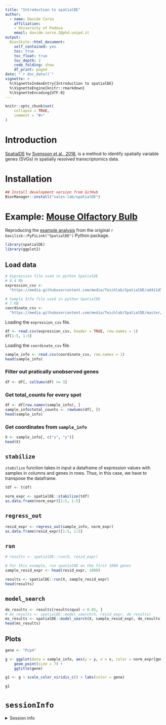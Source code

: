 ```yaml
---
title: "Introduction to spatialDE"
author: 
  - name: Davide Corso
    affiliation:
    - University of Padova
    email: davide.corso.2@phd.unipd.it
output: 
  BiocStyle::html_document:
    self_contained: yes
    toc: true
    toc_float: true
    toc_depth: 2
    code_folding: show
    df_print: paged
date: "`r doc_date()`"
vignette: >
  %\VignetteIndexEntry{Introduction to spatialDE}
  %\VignetteEngine{knitr::rmarkdown}
  %\VignetteEncoding{UTF-8}
---
```


```r
knitr::opts_chunk$set(
    collapse = TRUE,
    comment = "#>"
)
```

# Introduction

[SpatialDE](https://github.com/Teichlab/SpatialDE) by [Svensson et al., 2018](https://www.nature.com/articles/nmeth.4636), is a method to identify spatially variable genes (SVGs) in spatially resolved transcriptomics data.


# Installation

```r
## Install development version from GitHub
BiocManager::install("sales-lab/spatialDE")
```


# Example: [Mouse Olfactory Bulb](https://github.com/Teichlab/SpatialDE/tree/master/Analysis/MouseOB)

Reproducing the
[example analysis](https://github.com/Teichlab/SpatialDE#spatialde-significance-test-example-use) from the original `r basilisk::PyPiLink("SpatialDE")` Python package.

```r
library(spatialDE)
library(ggplot2)
```


## Load data

```r
# Expression file used in python SpatialDE
# 8.4 Mb
expression_csv <-
  "https://media.githubusercontent.com/media/Teichlab/SpatialDE/ad411d51e887575a34c90d3f12fd9c6844e35c9f/Analysis/MouseOB/data/Rep11_MOB_0.csv"

# Sample Info file used in python SpatialDE
# 7 KB
coordinate_csv <-
  "https://media.githubusercontent.com/media/Teichlab/SpatialDE/master/Analysis/MouseOB/MOB_sample_info.csv"
```

Loading the `expression_csv` file.

```r
df <- read.csv(expression_csv, header = TRUE, row.names = 1)
df[1:5, 1:5]
```

Loading the `coordinate_csv` file.

```r
sample_info <- read.csv(coordinate_csv, row.names = 1)
head(sample_info)
```

### Filter out pratically unobserved genes

```r
df <- df[, colSums(df) >= 3]
```

### Get total_counts for every spot

```r
df <- df[row.names(sample_info), ]
sample_info$total_counts <- rowSums(df[, ])
head(sample_info)
```

### Get coordinates from `sample_info`

```r
X <- sample_info[, c("x", "y")]
head(X)
```


## `stabilize`

`stabilize` function takes in input a dataframe of expression values with samples in columns and genes in rows. Thus, in this case, we have to transpose the dataframe.

```r
tdf <- t(df)

norm_expr <- spatialDE::stabilize(tdf)
as.data.frame(norm_expr)[1:5, 1:5]
```

## `regress_out`

```r
resid_expr <- regress_out(sample_info, norm_expr)
as.data.frame(resid_expr)[1:5, 1:5]
```

## `run`

```r
# results <- spatialDE::run(X, resid_expr)

# For this example, run spatialDE on the first 1000 genes
sample_resid_expr <- head(resid_expr, 1000)

results <- spatialDE::run(X, sample_resid_expr)
head(results)
```

## `model_search`

```r
de_results <- results[results$qval < 0.05, ]
# ms_results <- spatialDE::model_search(X, resid_expr, de_results)
ms_results <- spatialDE::model_search(X, sample_resid_expr, de_results)
head(ms_results)
```

## Plots

```r
gene <- "Pcp4"

g <- ggplot(data = sample_info, aes(y = y, x = x, color = norm_expr[gene, ])) +
    geom_point(size = 7) +
    ggtitle(gene)

g1 <- g + scale_color_viridis_c() + labs(color = gene)

g1
```

# `sessionInfo` {-}

<details><summary>Session info</summary>

```r
Sys.time()
sessionInfo()
```

</details>
